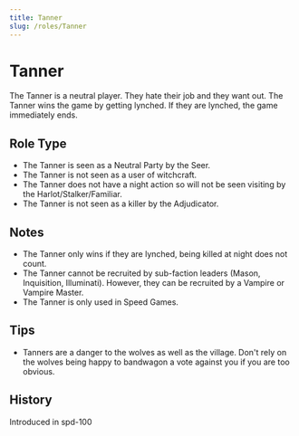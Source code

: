 ```yaml
---
title: Tanner
slug: /roles/Tanner
---
```


# Tanner

The Tanner is a neutral player. They hate their job and they want out. The Tanner wins the game by getting lynched. If they are lynched, the game immediately ends.

## Role Type

- The Tanner is seen as a Neutral Party by the Seer.
- The Tanner is not seen as a user of witchcraft.
- The Tanner does not have a night action so will not be seen visiting by the Harlot/Stalker/Familiar.
- The Tanner is not seen as a killer by the Adjudicator.

## Notes

- The Tanner only wins if they are lynched, being killed at night does not count.
- The Tanner cannot be recruited by sub-faction leaders (Mason, Inquisition, Illuminati). However, they can be recruited by a Vampire or Vampire Master.
- The Tanner is only used in Speed Games.

## Tips

- Tanners are a danger to the wolves as well as the village. Don't rely on the wolves being happy to bandwagon a vote against you if you are too obvious.

## History

<Timeline lineColor="white">
  <Event interval="2018-06-30">Introduced in spd-100</Event>
</Timeline>
